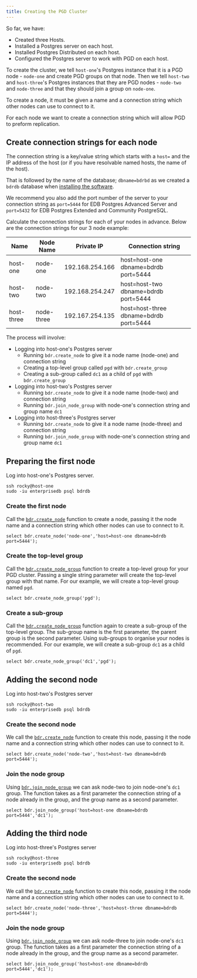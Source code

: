 ```yaml
---
title: Creating the PGD Cluster
---
```


So far, we have:

* Created three Hosts.
* Installed a Postgres server on each host.
* Installed Postgres Distributed on each host.
* Configured the Postgres server to work with PGD on each host.

To create the cluster, we tell `host-one`'s Postgres instance that it is a PGD node - `node-one` and create PGD groups on that node.
Then we tell `host-two` and `host-three`'s Postgres instances that they are PGD nodes - `node-two` and `node-three` and that they should join a group on `node-one`.

To create a node, it must be given a name and a connection string which other nodes can use to connect to it.

For each node we want to create a connection string which will allow PGD to preform replication.

## Create connection strings for each node

The connection string is a key/value string which starts with a `host=` and the IP address of the host (or if you have resolvable named hosts, the name of the host).

That is followed by the name of the database; `dbname=bdrbd` as we created a `bdrdb` database when [installing the software](04-installing-software).

We recommend you also add the port number of the server to your connection string as `port=5444` for EDB Postgres Advanced Server and `port=5432` for EDB Postgres Extended and Community PostgreSQL.

Calculate the connection strings for each of your nodes in advance. 
Below are the connection strings for our 3 node example:

| Name       | Node Name  | Private IP      | Connection string                      |
| ---------- | ---------- | --------------- | -------------------------------------- |
| host-one   | node-one   | 192.168.254.166 | host=host-one dbname=bdrdb port=5444   |
| host-two   | node-two   | 192.168.254.247 | host=host-two dbname=bdrdb port=5444   |
| host-three | node-three | 192.167.254.135 | host=host-three dbname=bdrdb port=5444 |

The process will involve:

* Logging into host-one's Postgres server
  * Running `bdr.create_node` to give it a node name (node-one) and connection string
  * Creating a top-level group called `pgd` with `bdr.create_group`
  * Creating a sub-group called `dc1` as a child of `pgd` with `bdr.create_group`
* Logging into host-two's Postgres server
  * Running `bdr.create_node` to give it a node name (node-two) and connection string
  * Running `bdr.join_node_group` with node-one's connection string and group name `dc1`
* Logging into host-three's Postgres server
  * Running `bdr.create_node` to give it a node name (node-three) and connection string
  * Running `bdr.join_node_group` with node-one's connection string and group name `dc1`


## Preparing the first node 

Log into host-one's Postgres server.

```
ssh rocky@host-one
sudo -iu enterprisedb psql bdrdb
```

### Create the first node

Call the [`bdr.create_node`](/pgd/latest/reference/nodes-management-interfaces#bdrcreate_node) function to create a node, passing it the node name and a connection string which other nodes can use to connect to it.

```
select bdr.create_node('node-one','host=host-one dbname=bdrdb port=5444');
```

### Create the top-level group

Call the [`bdr.create_node_group`](/pgd/latest/reference/nodes-management-interfaces#bdrcreate_node_group) function to create a top-level group for your PGD cluster. Passing a single string parameter will create the top-level group with that name. For our example, we will create a top-level group named `pgd`.

```
select bdr.create_node_group('pgd');
```

### Create a sub-group

Call the [`bdr.create_node_group`](/pgd/latest/reference/nodes-management-interfaces#bdrcreate_node_group) function again to create a sub-group of the top-level group. The sub-group name is the first parameter, the parent group is the second parameter. Using sub-groups to organise your nodes is recommended. For our example, we will create a sub-group `dc1` as a child of `pgd`.

```
select bdr.create_node_group('dc1','pgd');
```

## Adding the second node

Log into host-two's Postgres server

```
ssh rocky@host-two
sudo -iu enterprisedb psql bdrdb
```

### Create the second node

We call the [`bdr.create_node`](/pgd/latest/reference/nodes-management-interfaces#bdrcreate_node) function to create this node, passing it the node name and a connection string which other nodes can use to connect to it.

```
select bdr.create_node('node-two','host=host-two dbname=bdrdb port=5444');
```

### Join the node group

Using [`bdr.join_node_group`](/pgd/latest/reference/nodes-management-interfaces#bdrjoin_node_group) we can ask node-two to join node-one's `dc1` group. The function takes as a first parameter the connection string of a node already in the group, and the group name as a second parameter.

```
select bdr.join_node_group('host=host-one dbname=bdrdb port=5444','dc1');
```

## Adding the third node

Log into host-three's Postgres server

```
ssh rocky@host-three
sudo -iu enterprisedb psql bdrdb
```

### Create the second node

We call the [`bdr.create_node`](/pgd/latest/reference/nodes-management-interfaces#bdrcreate_node) function to create this node, passing it the node name and a connection string which other nodes can use to connect to it.

```
select bdr.create_node('node-three','host=host-three dbname=bdrdb port=5444');
```

### Join the node group

Using [`bdr.join_node_group`](/pgd/latest/reference/nodes-management-interfaces#bdrjoin_node_group) we can ask node-three to join node-one's `dc1` group. The function takes as a first parameter the connection string of a node already in the group, and the group name as a second parameter.

```
select bdr.join_node_group('host=host-one dbname=bdrdb port=5444','dc1');
```


